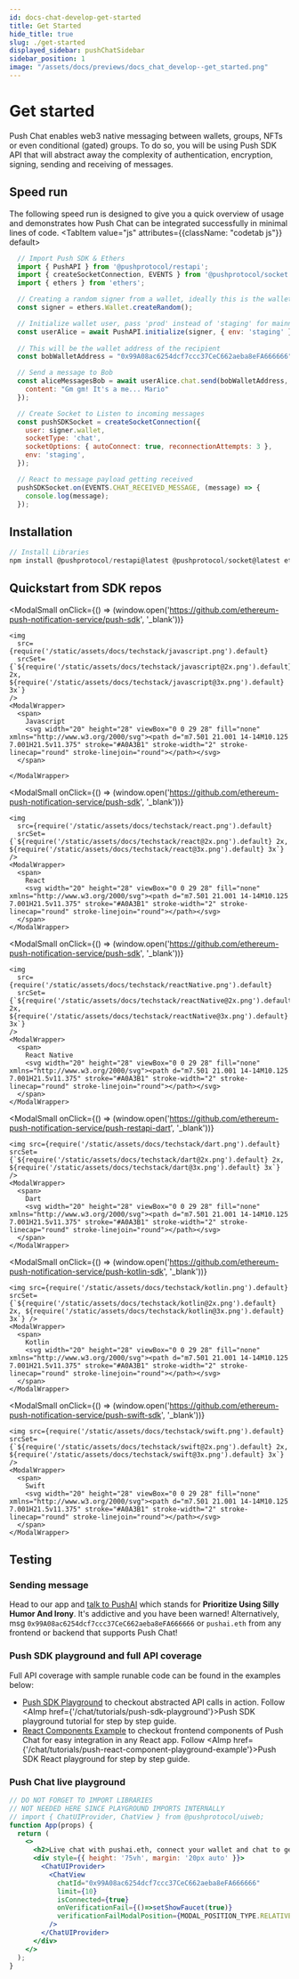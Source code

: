 ```yaml
---
id: docs-chat-develop-get-started
title: Get Started
hide_title: true
slug: ./get-started
displayed_sidebar: pushChatSidebar
sidebar_position: 1
image: "/assets/docs/previews/docs_chat_develop--get_started.png"
---
```



# Get started
Push Chat enables web3 native messaging between wallets, groups, NFTs or even conditional (gated) groups. To do so, you will be using Push SDK API that will abstract away the complexity of authentication, encryption, signing, sending and receiving of messages. 

<head>
  <title>Start Building | Push Chat | Push Documentation</title>
</head>


## Speed run
The following speed run is designed to give you a quick overview of usage and demonstrates how Push Chat can be integrated successfully in minimal lines of code.
<Tabs className="codetabs" groupId="code-examples">
  <TabItem value="js" attributes={{className: "codetab js"}} default>
    

  ```js
    // Import Push SDK & Ethers
    import { PushAPI } from '@pushprotocol/restapi';
    import { createSocketConnection, EVENTS } from '@pushprotocol/socket';
    import { ethers } from 'ethers';

    // Creating a random signer from a wallet, ideally this is the wallet you will connect
    const signer = ethers.Wallet.createRandom();

    // Initialize wallet user, pass 'prod' instead of 'staging' for mainnet apps
    const userAlice = await PushAPI.initialize(signer, { env: 'staging' });
    
    // This will be the wallet address of the recipient 
    const bobWalletAddress = "0x99A08ac6254dcf7ccc37CeC662aeba8eFA666666";

    // Send a message to Bob
    const aliceMessagesBob = await userAlice.chat.send(bobWalletAddress, {
      content: "Gm gm! It's a me... Mario"
    });

    // Create Socket to Listen to incoming messages
    const pushSDKSocket = createSocketConnection({
      user: signer.wallet,
      socketType: 'chat',
      socketOptions: { autoConnect: true, reconnectionAttempts: 3 },
      env: 'staging',
    });

    // React to message payload getting received
    pushSDKSocket.on(EVENTS.CHAT_RECEIVED_MESSAGE, (message) => {
      console.log(message);
    });
  ```

  </TabItem>
</Tabs>

## Installation

<Tabs className="codetabs" groupId="code-examples">
  <TabItem value="js" attributes={{className: "codetab js"}} default>
    

  ```js
  // Install Libraries
  npm install @pushprotocol/restapi@latest @pushprotocol/socket@latest ethers@^5.7
  ```

  </TabItem>
</Tabs>

## Quickstart from SDK repos
<ModalContainer>

  <ModalSmall 
    onClick={() => (window.open('https://github.com/ethereum-push-notification-service/push-sdk', '_blank'))} 
  >
    <img 
      src={require('/static/assets/docs/techstack/javascript.png').default} 
      srcSet={`${require('/static/assets/docs/techstack/javascript@2x.png').default} 2x, ${require('/static/assets/docs/techstack/javascript@3x.png').default} 3x`} 
    />
    <ModalWrapper>
      <span>
        Javascript
        <svg width="20" height="28" viewBox="0 0 29 28" fill="none" xmlns="http://www.w3.org/2000/svg"><path d="m7.501 21.001 14-14M10.125 7.001H21.5v11.375" stroke="#A0A3B1" stroke-width="2" stroke-linecap="round" stroke-linejoin="round"></path></svg>
      </span>
      
    </ModalWrapper>
  </ModalSmall>

  <ModalSmall 
    onClick={() => (window.open('https://github.com/ethereum-push-notification-service/push-sdk', '_blank'))} 
  >
    <img
      src={require('/static/assets/docs/techstack/react.png').default} 
      srcSet={`${require('/static/assets/docs/techstack/react@2x.png').default} 2x, ${require('/static/assets/docs/techstack/react@3x.png').default} 3x`} 
    />
    <ModalWrapper>
      <span>
        React
        <svg width="20" height="28" viewBox="0 0 29 28" fill="none" xmlns="http://www.w3.org/2000/svg"><path d="m7.501 21.001 14-14M10.125 7.001H21.5v11.375" stroke="#A0A3B1" stroke-width="2" stroke-linecap="round" stroke-linejoin="round"></path></svg>
      </span>
    </ModalWrapper>
  </ModalSmall>

  <ModalSmall 
    onClick={() => (window.open('https://github.com/ethereum-push-notification-service/push-sdk', '_blank'))} 
  >
    <img 
      src={require('/static/assets/docs/techstack/reactNative.png').default} 
      srcSet={`${require('/static/assets/docs/techstack/reactNative@2x.png').default} 2x, ${require('/static/assets/docs/techstack/reactNative@3x.png').default} 3x`} 
    />
    <ModalWrapper>
      <span>
        React Native
        <svg width="20" height="28" viewBox="0 0 29 28" fill="none" xmlns="http://www.w3.org/2000/svg"><path d="m7.501 21.001 14-14M10.125 7.001H21.5v11.375" stroke="#A0A3B1" stroke-width="2" stroke-linecap="round" stroke-linejoin="round"></path></svg>
      </span>
    </ModalWrapper>
  </ModalSmall>

  <ModalSmall 
    onClick={() => (window.open('https://github.com/ethereum-push-notification-service/push-restapi-dart', '_blank'))} 
  >
    <img src={require('/static/assets/docs/techstack/dart.png').default} srcSet={`${require('/static/assets/docs/techstack/dart@2x.png').default} 2x, ${require('/static/assets/docs/techstack/dart@3x.png').default} 3x`} />
    <ModalWrapper>
      <span>
        Dart
        <svg width="20" height="28" viewBox="0 0 29 28" fill="none" xmlns="http://www.w3.org/2000/svg"><path d="m7.501 21.001 14-14M10.125 7.001H21.5v11.375" stroke="#A0A3B1" stroke-width="2" stroke-linecap="round" stroke-linejoin="round"></path></svg>
      </span>
    </ModalWrapper>
  </ModalSmall>

  <ModalSmall 
    onClick={() => (window.open('https://github.com/ethereum-push-notification-service/push-kotlin-sdk', '_blank'))} 
  >
    <img src={require('/static/assets/docs/techstack/kotlin.png').default} srcSet={`${require('/static/assets/docs/techstack/kotlin@2x.png').default} 2x, ${require('/static/assets/docs/techstack/kotlin@3x.png').default} 3x`} />
    <ModalWrapper>
      <span>
        Kotlin
        <svg width="20" height="28" viewBox="0 0 29 28" fill="none" xmlns="http://www.w3.org/2000/svg"><path d="m7.501 21.001 14-14M10.125 7.001H21.5v11.375" stroke="#A0A3B1" stroke-width="2" stroke-linecap="round" stroke-linejoin="round"></path></svg>
      </span>
    </ModalWrapper>
  </ModalSmall>

  <ModalSmall 
    onClick={() => (window.open('https://github.com/ethereum-push-notification-service/push-swift-sdk', '_blank'))} 
  >
    <img src={require('/static/assets/docs/techstack/swift.png').default} srcSet={`${require('/static/assets/docs/techstack/swift@2x.png').default} 2x, ${require('/static/assets/docs/techstack/swift@3x.png').default} 3x`} />
    <ModalWrapper>
      <span>
        Swift
        <svg width="20" height="28" viewBox="0 0 29 28" fill="none" xmlns="http://www.w3.org/2000/svg"><path d="m7.501 21.001 14-14M10.125 7.001H21.5v11.375" stroke="#A0A3B1" stroke-width="2" stroke-linecap="round" stroke-linejoin="round"></path></svg>
      </span>
    </ModalWrapper>
  </ModalSmall>

</ModalContainer>

## Testing
### Sending message
Head to our app and [talk to PushAI](https://app.push.org/chat/pushai.eth) which stands for **Prioritize Using Silly Humor And Irony**. It's addictive and you have been warned! 
Alternatively, msg `0x99A08ac6254dcf7ccc37CeC662aeba8eFA666666` or `pushai.eth` from any frontend or backend that supports Push Chat!

### Push SDK playground and full API coverage
Full API coverage with sample runable code can be found in the examples below:
- [Push SDK Playground](https://github.com/ethereum-push-notification-service/push-sdk/blob/main/packages/examples/sdk-backend-node/src/pushAPI/index.ts) to checkout abstracted API calls in action. Follow <AImp href={'/chat/tutorials/push-sdk-playground'}>Push SDK playground tutorial</AImp> for step by step guide.
- [React Components Example](https://github.com/ethereum-push-notification-service/push-sdk/tree/main/packages/examples/sdk-frontend-react) to checkout frontend components of Push Chat for easy integration in any React app. Follow <AImp href={'/chat/tutorials/push-react-component-playground-example'}>Push SDK React playground</AImp> for step by step guide.

### Push Chat live playground
```jsx live 
// DO NOT FORGET TO IMPORT LIBRARIES
// NOT NEEDED HERE SINCE PLAYGROUND IMPORTS INTERNALLY
// import { ChatUIProvider, ChatView } from @pushprotocol/uiweb;
function App(props) {
  return (
    <>
      <h2>Live chat with pushai.eth, connect your wallet and chat to get sassy response from PushAI.eth</h2>
      <div style={{ height: '75vh', margin: '20px auto' }}>
        <ChatUIProvider>
          <ChatView
            chatId="0x99A08ac6254dcf7ccc37CeC662aeba8eFA666666"
            limit={10}
            isConnected={true}
            onVerificationFail={()=>setShowFaucet(true)}
            verificationFailModalPosition={MODAL_POSITION_TYPE.RELATIVE}
          />
        </ChatUIProvider>
      </div>
    </>
  );
}
```